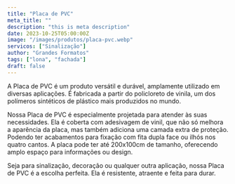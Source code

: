 ```yaml
---
title: "Placa de PVC"
meta_title: ""
description: "this is meta description"
date: 2023-10-25T05:00:00Z
image: "/images/produtos/placa-pvc.webp"
servicos: ["Sinalização"]
author: "Grandes Formatos"
tags: ["lona", "fachada"]
draft: false
---
```


A Placa de PVC é um produto versátil e durável, amplamente utilizado em diversas aplicações. É fabricada a partir do policloreto de vinila, um dos polímeros sintéticos de plástico mais produzidos no mundo.

Nossa Placa de PVC é especialmente projetada para atender às suas necessidades. Ela é coberta com adesivagem de vinil, que não só melhora a aparência da placa, mas também adiciona uma camada extra de proteção. Podendo ter acabamentos para fixação com fita dupla face ou ilhós nos quatro cantos. A placa pode ter até 200x100cm de tamanho, oferecendo amplo espaço para informações ou design.

Seja para sinalização, decoração ou qualquer outra aplicação, nossa Placa de PVC é a escolha perfeita. Ela é resistente, atraente e feita para durar.

<ButtonWhatsapp
  label="ORÇAMENTO PELO WHATSAPP"
  tag="_blank"
  produto="Placa PVC"
  phoneNumber="5567999005557"
/>
